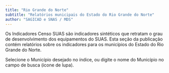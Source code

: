 ```yaml
---
title: "Rio Grande do Norte"
subtitle: "Relatórios municipais do Estado do Rio Grande do Norte"
author: "SAGICAD e SNAS / MDS"
---
```


Os Indicadores Censo SUAS são indicadores sintéticos que retratam o grau de desenvolvimento dos equipamentos do SUAS. Esta seção da publicação contém relatórios sobre os indicadores para os municípios do Estado do Rio Grande do Norte.

Selecione o Município desejado no índice, ou digite o nome do Município no campo de busca (ícone de lupa).


